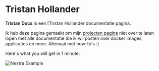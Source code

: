
# Tristan Hollander

**Tristan Docs** is een [Tristan Hollander[](https://agency-jekyll-theme.vercel.app/) documentatie pagina.

Ik heb deze pagina gemaakt om mijn [projecten pagina](https://agency-jekyll-theme.vercel.app//#portfolio) niet over te laten lopen met alle documentatie die ik wil posten over docker images, applicaties en meer. Allemaal met how-to's :)

Here's what you will get in 1 minute:

<Bleed>![Nextra Example](../public/demo.png)</Bleed>
